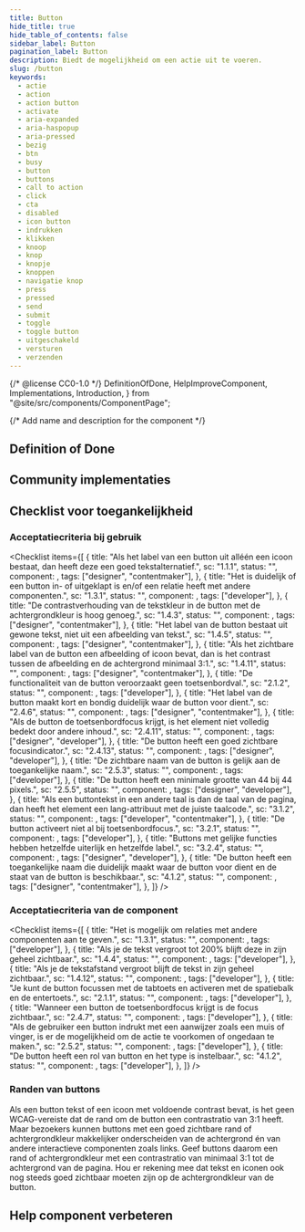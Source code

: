 ```yaml
---
title: Button
hide_title: true
hide_table_of_contents: false
sidebar_label: Button
pagination_label: Button
description: Biedt de mogelijkheid om een actie uit te voeren.
slug: /button
keywords:
  - actie
  - action
  - action button
  - activate
  - aria-expanded
  - aria-haspopup
  - aria-pressed
  - bezig
  - btn
  - busy
  - button
  - buttons
  - call to action
  - click
  - cta
  - disabled
  - icon button
  - indrukken
  - klikken
  - knoop
  - knop
  - knopje
  - knoppen
  - navigatie knop
  - press
  - pressed
  - send
  - submit
  - toggle
  - toggle button
  - uitgeschakeld
  - versturen
  - verzenden
---
```


{/* @license CC0-1.0 */}
DefinitionOfDone,
HelpImproveComponent,
Implementations,
Introduction,
} from "@site/src/components/ComponentPage";

{/* Add name and description for the component */}


<Introduction component={component} headingLevel={1} description={description} />

## Definition of Done

<DefinitionOfDone component={component} headingLevel={3} />

## Community implementaties

<Implementations component={component} headingLevel={3} />

## Checklist voor toegankelijkheid

<IntroGebruik />

### Acceptatiecriteria bij gebruik

<AcImplementatie />

<Checklist
  items={[
    {
      title: "Als het label van een button uit alléén een icoon bestaat, dan heeft deze een goed tekstalternatief.",
      sc: "1.1.1",
      status: "",
      component: <Wcag111 />,
      tags: ["designer", "contentmaker"],
    },
    {
      title: "Het is duidelijk of een button in- of uitgeklapt is en/of een relatie heeft met andere componenten.",
      sc: "1.3.1",
      status: "",
      component: <Wcag131 />,
      tags: ["developer"],
    },
    {
      title: "De contrastverhouding van de tekstkleur in de button met de achtergrondkleur is hoog genoeg.",
      sc: "1.4.3",
      status: "",
      component: <Wcag143 />,
      tags: ["designer", "contentmaker"],
    },
    {
      title: "Het label van de button bestaat uit gewone tekst, niet uit een afbeelding van tekst.",
      sc: "1.4.5",
      status: "",
      component: <Wcag145 />,
      tags: ["designer", "contentmaker"],
    },
    {
      title:
        "Als het zichtbare label van de button een afbeelding of icoon bevat, dan is het contrast tussen de afbeelding en de achtergrond minimaal 3:1.",
      sc: "1.4.11",
      status: "",
      component: <Wcag1411 />,
      tags: ["designer", "contentmaker"],
    },
    {
      title: "De functionaliteit van de button veroorzaakt geen toetsenbordval.",
      sc: "2.1.2",
      status: "",
      component: <Wcag212 />,
      tags: ["developer"],
    },
    {
      title: "Het label van de button maakt kort en bondig duidelijk waar de button voor dient.",
      sc: "2.4.6",
      status: "",
      component: <Wcag246 />,
      tags: ["designer", "contentmaker"],
    },
    {
      title: "Als de button de toetsenbordfocus krijgt, is het element niet volledig bedekt door andere inhoud.",
      sc: "2.4.11",
      status: "",
      component: <Wcag2411 />,
      tags: ["designer", "developer"],
    },
    {
      title: "De button heeft een goed zichtbare focusindicator.",
      sc: "2.4.13",
      status: "",
      component: <Wcag2413 />,
      tags: ["designer", "developer"],
    },
    {
      title: "De zichtbare naam van de button is gelijk aan de toegankelijke naam.",
      sc: "2.5.3",
      status: "",
      component: <Wcag253 />,
      tags: ["developer"],
    },
    {
      title: "De button heeft een minimale grootte van 44 bij 44 pixels.",
      sc: "2.5.5",
      status: "",
      component: <Wcag255 />,
      tags: ["designer", "developer"],
    },
    {
      title:
        "Als een buttontekst in een andere taal is dan de taal van de pagina, dan heeft het element een lang-attribuut met de juiste taalcode.",
      sc: "3.1.2",
      status: "",
      component: <Wcag312 />,
      tags: ["developer", "contentmaker"],
    },
    {
      title: "De button activeert niet al bij toetsenbordfocus.",
      sc: "3.2.1",
      status: "",
      component: <Wcag321 />,
      tags: ["developer"],
    },
    {
      title: "Buttons met gelijke functies hebben hetzelfde uiterlijk en hetzelfde label.",
      sc: "3.2.4",
      status: "",
      component: <Wcag324 />,
      tags: ["designer", "developer"],
    },
    {
      title:
        "De button heeft een toegankelijke naam die duidelijk maakt waar de button voor dient en de staat van de button is beschikbaar.",
      sc: "4.1.2",
      status: "",
      component: <Wcag412 />,
      tags: ["designer", "contentmaker"],
    },
  ]}
/>

### Acceptatiecriteria van de component

<AcComponent />

<Checklist
  items={[
    {
      title: "Het is mogelijk om relaties met andere componenten aan te geven.",
      sc: "1.3.1",
      status: "",
      component: <Wcag131NLDS />,
      tags: ["developer"],
    },
    {
      title: "Als je de tekst vergroot tot 200% blijft deze in zijn geheel zichtbaar.",
      sc: "1.4.4",
      status: "",
      component: <Wcag144 />,
      tags: ["developer"],
    },
    {
      title: "Als je de tekstafstand vergroot blijft de tekst in zijn geheel zichtbaar.",
      sc: "1.4.12",
      status: "",
      component: <Wcag1412 />,
      tags: ["developer"],
    },
    {
      title: "Je kunt de button focussen met de tabtoets en activeren met de spatiebalk en de entertoets.",
      sc: "2.1.1",
      status: "",
      component: <Wcag211 />,
      tags: ["developer"],
    },
    {
      title: "Wanneer een button de toetsenbordfocus krijgt is de focus zichtbaar.",
      sc: "2.4.7",
      status: "",
      component: <Wcag247 />,
      tags: ["developer"],
    },
    {
      title:
        "Als de gebruiker een button indrukt met een aanwijzer zoals een muis of vinger, is er de mogelijkheid om de actie te voorkomen of ongedaan te maken.",
      sc: "2.5.2",
      status: "",
      component: <Wcag252 />,
      tags: ["developer"],
    },
    {
      title: "De button heeft een rol van button en het type is instelbaar.",
      sc: "4.1.2",
      status: "",
      component: <Wcag412NLDS />,
      tags: ["developer"],
    },
  ]}
/>

### Randen van buttons

Als een button tekst of een icoon met voldoende contrast bevat, is het geen WCAG-vereiste dat de rand om de button een contrastratio van 3:1 heeft.
Maar bezoekers kunnen buttons met een goed zichtbare rand of achtergrondkleur makkelijker onderscheiden van de achtergrond én van andere interactieve componenten zoals links.
Geef buttons daarom een rand of achtergrondkleur met een contrastratio van minimaal 3:1 tot de achtergrond van de pagina.
Hou er rekening mee dat tekst en iconen ook nog steeds goed zichtbaar moeten zijn op de achtergrondkleur van de button.

## Help component verbeteren

<HelpImproveComponent component={component} headingLevel={3} />
